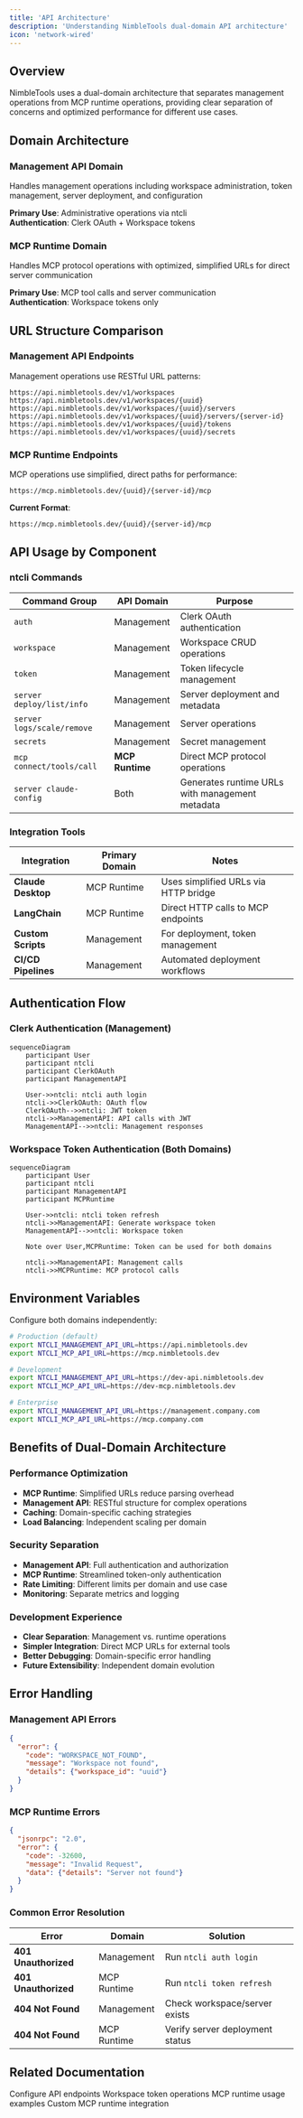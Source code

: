 ```yaml
---
title: 'API Architecture'
description: 'Understanding NimbleTools dual-domain API architecture'
icon: 'network-wired'
---
```


## Overview

NimbleTools uses a dual-domain architecture that separates management operations from MCP runtime operations, providing clear separation of concerns and optimized performance for different use cases.

## Domain Architecture

### Management API Domain

<ResponseField name="api.nimbletools.dev" type="string">
  Handles management operations including workspace administration, token management, server deployment, and configuration
  
  **Primary Use**: Administrative operations via ntcli  
  **Authentication**: Clerk OAuth + Workspace tokens
</ResponseField>

### MCP Runtime Domain  

<ResponseField name="mcp.nimbletools.dev" type="string">
  Handles MCP protocol operations with optimized, simplified URLs for direct server communication
  
  **Primary Use**: MCP tool calls and server communication  
  **Authentication**: Workspace tokens only
</ResponseField>

## URL Structure Comparison

### Management API Endpoints

Management operations use RESTful URL patterns:

```
https://api.nimbletools.dev/v1/workspaces
https://api.nimbletools.dev/v1/workspaces/{uuid}
https://api.nimbletools.dev/v1/workspaces/{uuid}/servers
https://api.nimbletools.dev/v1/workspaces/{uuid}/servers/{server-id}
https://api.nimbletools.dev/v1/workspaces/{uuid}/tokens
https://api.nimbletools.dev/v1/workspaces/{uuid}/secrets
```

### MCP Runtime Endpoints

MCP operations use simplified, direct paths for performance:

```
https://mcp.nimbletools.dev/{uuid}/{server-id}/mcp
```

**Current Format**:
```
https://mcp.nimbletools.dev/{uuid}/{server-id}/mcp
```

## API Usage by Component

### ntcli Commands

| Command Group | API Domain | Purpose |
|---------------|------------|---------|
| `auth` | Management | Clerk OAuth authentication |
| `workspace` | Management | Workspace CRUD operations |
| `token` | Management | Token lifecycle management |
| `server deploy/list/info` | Management | Server deployment and metadata |
| `server logs/scale/remove` | Management | Server operations |
| `secrets` | Management | Secret management |
| `mcp connect/tools/call` | **MCP Runtime** | Direct MCP protocol operations |
| `server claude-config` | Both | Generates runtime URLs with management metadata |

### Integration Tools

| Integration | Primary Domain | Notes |
|-------------|----------------|--------|
| **Claude Desktop** | MCP Runtime | Uses simplified URLs via HTTP bridge |
| **LangChain** | MCP Runtime | Direct HTTP calls to MCP endpoints |
| **Custom Scripts** | Management | For deployment, token management |
| **CI/CD Pipelines** | Management | Automated deployment workflows |

## Authentication Flow

### Clerk Authentication (Management)

```mermaid
sequenceDiagram
    participant User
    participant ntcli
    participant ClerkOAuth
    participant ManagementAPI
    
    User->>ntcli: ntcli auth login
    ntcli->>ClerkOAuth: OAuth flow
    ClerkOAuth-->>ntcli: JWT token
    ntcli->>ManagementAPI: API calls with JWT
    ManagementAPI-->>ntcli: Management responses
```

### Workspace Token Authentication (Both Domains)

```mermaid
sequenceDiagram
    participant User
    participant ntcli
    participant ManagementAPI
    participant MCPRuntime
    
    User->>ntcli: ntcli token refresh
    ntcli->>ManagementAPI: Generate workspace token
    ManagementAPI-->>ntcli: Workspace token
    
    Note over User,MCPRuntime: Token can be used for both domains
    
    ntcli->>ManagementAPI: Management calls
    ntcli->>MCPRuntime: MCP protocol calls
```

## Environment Variables

Configure both domains independently:

```bash
# Production (default)
export NTCLI_MANAGEMENT_API_URL=https://api.nimbletools.dev
export NTCLI_MCP_API_URL=https://mcp.nimbletools.dev

# Development
export NTCLI_MANAGEMENT_API_URL=https://dev-api.nimbletools.dev
export NTCLI_MCP_API_URL=https://dev-mcp.nimbletools.dev

# Enterprise
export NTCLI_MANAGEMENT_API_URL=https://management.company.com
export NTCLI_MCP_API_URL=https://mcp.company.com
```


## Benefits of Dual-Domain Architecture

### Performance Optimization

- **MCP Runtime**: Simplified URLs reduce parsing overhead
- **Management API**: RESTful structure for complex operations
- **Caching**: Domain-specific caching strategies
- **Load Balancing**: Independent scaling per domain

### Security Separation

- **Management API**: Full authentication and authorization
- **MCP Runtime**: Streamlined token-only authentication
- **Rate Limiting**: Different limits per domain and use case
- **Monitoring**: Separate metrics and logging

### Development Experience

- **Clear Separation**: Management vs. runtime operations
- **Simpler Integration**: Direct MCP URLs for external tools
- **Better Debugging**: Domain-specific error handling
- **Future Extensibility**: Independent domain evolution

## Error Handling

### Management API Errors

```json
{
  "error": {
    "code": "WORKSPACE_NOT_FOUND",
    "message": "Workspace not found",
    "details": {"workspace_id": "uuid"}
  }
}
```

### MCP Runtime Errors

```json
{
  "jsonrpc": "2.0",
  "error": {
    "code": -32600,
    "message": "Invalid Request",
    "data": {"details": "Server not found"}
  }
}
```

### Common Error Resolution

| Error | Domain | Solution |
|-------|---------|-----------|
| **401 Unauthorized** | Management | Run `ntcli auth login` |
| **401 Unauthorized** | MCP Runtime | Run `ntcli token refresh` |
| **404 Not Found** | Management | Check workspace/server exists |
| **404 Not Found** | MCP Runtime | Verify server deployment status |

## Related Documentation

<CardGroup cols={2}>
  <Card
    title="Environment Variables"
    icon="gear"
    href="/configuration/environment-variables"
  >
    Configure API endpoints
  </Card>
  <Card
    title="Token Management"
    icon="key"
    href="/commands/token/create"
  >
    Workspace token operations
  </Card>
  <Card
    title="Claude Integration"
    icon="brain"
    href="/examples/claude-desktop"
  >
    MCP runtime usage examples
  </Card>
  <Card
    title="LangChain Integration"
    icon="link"
    href="/examples/langchain-integration"
  >
    Custom MCP runtime integration
  </Card>
</CardGroup>